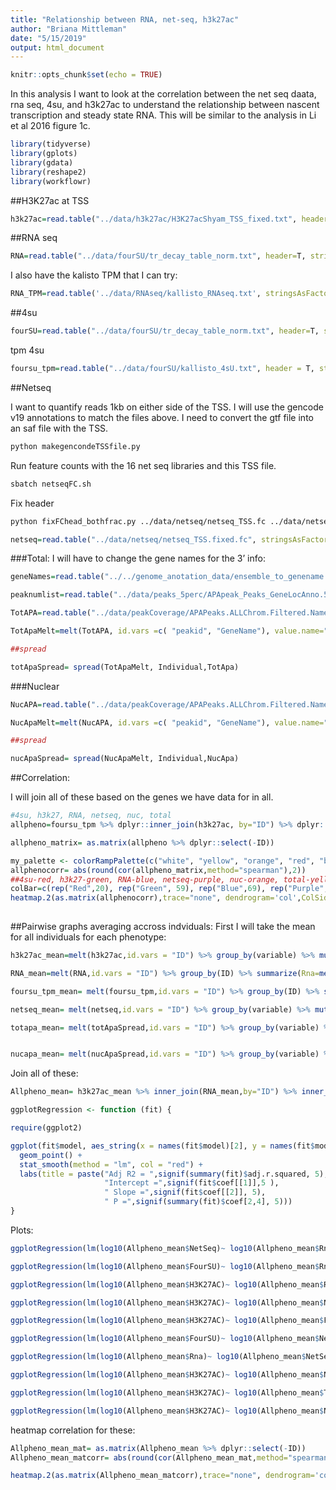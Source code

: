 ```yaml
---
title: "Relationship between RNA, net-seq, h3k27ac"
author: "Briana Mittleman"
date: "5/15/2019"
output: html_document
---
```


```r
knitr::opts_chunk$set(echo = TRUE)
```

In this analysis I want to look at the correlation between the net seq daata, rna seq, 4su, and h3k27ac to understand the relationship between nascent transcription and steady state RNA. This will be similar to the analysis in Li et al 2016 figure 1c.  

```r
library(tidyverse)
library(gplots)
library(gdata)
library(reshape2)
library(workflowr)
```

##H3K27ac at TSS  


```r
h3k27ac=read.table("../data/h3k27ac/H3K27acShyam_TSS_fixed.txt", header = T,stringsAsFactors = F)%>% dplyr::select(-Chr, -Start, -End,-Strand, -Length) %>% dplyr::rename("ID"= Geneid)
```


##RNA seq


```r
RNA=read.table("../data/fourSU/tr_decay_table_norm.txt", header=T, stringsAsFactors = F)%>%  dplyr::select(gene_id,contains("RNAseq_14000")) %>%  dplyr::rename("ID"=gene_id)
```
I also have the kalisto TPM that I can try:  

```r
RNA_TPM=read.table('../data/RNAseq/kallisto_RNAseq.txt', stringsAsFactors = F,header = T) %>% dplyr::rename("ID"=gene)
```


##4su  

```r
fourSU=read.table("../data/fourSU/tr_decay_table_norm.txt", header=T, stringsAsFactors = F)%>%  dplyr::select(gene_id,contains("4su_30")) %>% dplyr::rename("ID"=gene_id)
```

tpm 4su

```r
foursu_tpm=read.table("../data/fourSU/kallisto_4sU.txt", header = T, stringsAsFactors = F) %>% dplyr::rename("ID"=gene)
```


##Netseq  

I want to quantify reads 1kb on either side of the TSS. I will use the gencode v19 annotations to match the files above. I need to convert the gtf file into an saf file with the TSS.  

```bash
python makegencondeTSSfile.py
```
Run feature counts with the 16 net seq libraries and this TSS file.  

```bash
sbatch netseqFC.sh
```
Fix header 
```bash
python fixFChead_bothfrac.py ../data/netseq/netseq_TSS.fc ../data/netseq/netseq_TSS.fixed.fc
```


```r
netseq=read.table("../data/netseq/netseq_TSS.fixed.fc", stringsAsFactors = F, header = T) %>% dplyr::select(-Chr, -Strand, -Start, -Length, -End) %>% dplyr::rename("ID"=Geneid)
```

###Total:
I will have to change the gene names for the 3' info:  
```r
geneNames=read.table("../../genome_anotation_data/ensemble_to_genename.txt", sep="\t", col.names = c('geneid', 'GeneName', 'source' ),stringsAsFactors = F) %>% dplyr::select(-source)
```

```r
peaknumlist=read.table("../data/peaks_5perc/APApeak_Peaks_GeneLocAnno.5perc.bed", stringsAsFactors = F, header=F, col.names = c("chr", "start","end", "id", "score", "strand"))  %>% separate(id, into=c("peaknum", "geneid"), sep=":") %>% mutate(peakid=paste("peak", peaknum,sep=""))

TotAPA=read.table("../data/peakCoverage/APAPeaks.ALLChrom.Filtered.Named.GeneLocAnnoPARSED.Total.Quant.Fixed.fc", stringsAsFactors = F, header = T) %>%  dplyr::select(-Chr, -Start, -End, -Strand, -Length) %>% separate(Geneid, into=c("peakid","chrom", "start", "end", "strand", "geneID"),sep=":") %>%  dplyr::semi_join(peaknumlist, by="peakid") %>%  separate(geneID, into=c("GeneName", "loc"), sep="_") %>%  dplyr::select(-chrom , -start, -end, -strand, -loc)

TotApaMelt=melt(TotAPA, id.vars =c( "peakid", "GeneName"), value.name="count", variable.name="Ind") %>% separate(Ind, into=c('Individual', 'fraction') ,sep="_")%>% dplyr::select(peakid, GeneName, Individual, count) %>% inner_join(geneNames,by="GeneName") %>% group_by(Individual,geneid) %>% summarize(TotApa=sum(count)) %>% ungroup() %>% dplyr::rename("ID"=geneid)  %>% mutate(Individual=paste("TotAPA_", Individual, sep=""))

##spread

totApaSpread= spread(TotApaMelt, Individual,TotApa)
```

###Nuclear  
```r


NucAPA=read.table("../data/peakCoverage/APAPeaks.ALLChrom.Filtered.Named.GeneLocAnnoPARSED.Nuclear.Quant.Fixed.fc", stringsAsFactors = F, header = T) %>%  dplyr::select(-Chr, -Start, -End, -Strand, -Length) %>% separate(Geneid, into=c("peakid","chrom", "start", "end", "strand", "geneID"),sep=":") %>%  dplyr::semi_join(peaknumlist, by="peakid") %>%  separate(geneID, into=c("GeneName", "loc"), sep="_") %>%  dplyr::select(-chrom , -start, -end, -strand, -loc)

NucApaMelt=melt(NucAPA, id.vars =c( "peakid", "GeneName"), value.name="count", variable.name="Ind") %>% separate(Ind, into=c('Individual', 'fraction') ,sep="_")%>% dplyr::select(peakid, GeneName, Individual, count) %>% inner_join(geneNames,by="GeneName") %>% group_by(Individual,geneid) %>% summarize(NucApa=sum(count)) %>% ungroup() %>% dplyr::rename("ID"=geneid)  %>% mutate(Individual=paste("NucAPA_", Individual, sep=""))

##spread

nucApaSpread= spread(NucApaMelt, Individual,NucApa)
```

##Correlation:

I will join all of these based on the genes we have data for in all. 

```r
#4su, h3k27, RNA, netseq, nuc, total
allpheno=foursu_tpm %>% dplyr::inner_join(h3k27ac, by="ID") %>% dplyr::inner_join(RNA, by="ID") %>% dplyr::inner_join(netseq, by="ID") %>%  dplyr::inner_join(nucApaSpread, by="ID") %>%  dplyr::inner_join(totApaSpread, by="ID") 
```

```r
allpheno_matrix= as.matrix(allpheno %>% dplyr::select(-ID))
```

```r

my_palette <- colorRampPalette(c("white", "yellow", "orange", "red", "black"))(n = 100)
allphenocorr= abs(round(cor(allpheno_matrix,method="spearman"),2))
##4su-red, h3k27-green, RNA-blue, netseq-purple, nuc-orange, total-yellow
colBar=c(rep("Red",20), rep("Green", 59), rep("Blue",69), rep("Purple", 16),rep("Orange", 54),rep("Yellow", 54))
heatmap.2(as.matrix(allphenocorr),trace="none", dendrogram='col',ColSideColors=colBar, col=my_palette)
          
```

##Pairwise graphs averaging accross indviduals:
First I will take the mean for all individuals for each phenotype:  


```r
h3k27ac_mean=melt(h3k27ac,id.vars = "ID") %>% group_by(variable) %>% mutate(sumInd=sum(value)) %>% ungroup() %>% mutate(normVal=value/sumInd) %>% group_by(ID) %>% summarize(H3K27AC=mean(normVal))%>% filter(H3K27AC!=0)

RNA_mean=melt(RNA,id.vars = "ID") %>% group_by(ID) %>% summarize(Rna=mean(value)) %>% filter(Rna!=0)

foursu_tpm_mean= melt(foursu_tpm,id.vars = "ID") %>% group_by(ID) %>% summarize(FourSU=mean(value))%>% filter(FourSU!=0)

netseq_mean= melt(netseq,id.vars = "ID") %>% group_by(variable) %>% mutate(sumInd=sum(value)) %>% ungroup() %>% mutate(normVal=value/sumInd) %>% group_by(ID) %>% summarize(NetSeq=mean(normVal))%>% filter(NetSeq!=0)

totapa_mean= melt(totApaSpread,id.vars = "ID") %>% group_by(variable) %>% mutate(sumInd=sum(value)) %>% ungroup() %>% mutate(normVal=value/sumInd) %>% group_by(ID) %>% summarize(TotApa=mean(normVal))%>% filter(TotApa!=0)


nucapa_mean= melt(nucApaSpread,id.vars = "ID") %>% group_by(variable) %>% mutate(sumInd=sum(value)) %>% ungroup() %>% mutate(normVal=value/sumInd) %>% group_by(ID) %>% summarize(NucApa=mean(normVal))%>% filter(NucApa!=0)

```

Join all of these:

```r
Allpheno_mean= h3k27ac_mean %>% inner_join(RNA_mean,by="ID") %>% inner_join(foursu_tpm_mean, by="ID") %>%   inner_join(netseq_mean, by="ID") %>% inner_join(totapa_mean, by="ID")  %>%inner_join(nucapa_mean, by="ID")

```


```r
ggplotRegression <- function (fit) {

require(ggplot2)

ggplot(fit$model, aes_string(x = names(fit$model)[2], y = names(fit$model)[1])) + 
  geom_point() +
  stat_smooth(method = "lm", col = "red") +
  labs(title = paste("Adj R2 = ",signif(summary(fit)$adj.r.squared, 5),
                     "Intercept =",signif(fit$coef[[1]],5 ),
                     " Slope =",signif(fit$coef[[2]], 5),
                     " P =",signif(summary(fit)$coef[2,4], 5)))
}
```


Plots:

```r

ggplotRegression(lm(log10(Allpheno_mean$NetSeq)~ log10(Allpheno_mean$Rna)))
```

```r
ggplotRegression(lm(log10(Allpheno_mean$FourSU)~ log10(Allpheno_mean$Rna)))
```

```r
ggplotRegression(lm(log10(Allpheno_mean$H3K27AC)~ log10(Allpheno_mean$Rna)))
```
```r
ggplotRegression(lm(log10(Allpheno_mean$H3K27AC)~ log10(Allpheno_mean$NetSeq)))
```
```r
ggplotRegression(lm(log10(Allpheno_mean$H3K27AC)~ log10(Allpheno_mean$FourSU)))
```

```r
ggplotRegression(lm(log10(Allpheno_mean$FourSU)~ log10(Allpheno_mean$NetSeq)))
```

```r
ggplotRegression(lm(log10(Allpheno_mean$Rna)~ log10(Allpheno_mean$NetSeq)))
```

```r
ggplotRegression(lm(log10(Allpheno_mean$H3K27AC)~ log10(Allpheno_mean$NetSeq)))
```

```r
ggplotRegression(lm(log10(Allpheno_mean$H3K27AC)~ log10(Allpheno_mean$TotApa)))
```

```r
ggplotRegression(lm(log10(Allpheno_mean$H3K27AC)~ log10(Allpheno_mean$NucApa)))
```

heatmap correlation for these:

```r
Allpheno_mean_mat= as.matrix(Allpheno_mean %>% dplyr::select(-ID))
Allpheno_mean_matcorr= abs(round(cor(Allpheno_mean_mat,method="spearman"),2))

heatmap.2(as.matrix(Allpheno_mean_matcorr),trace="none", dendrogram='col', col=my_palette)
```


